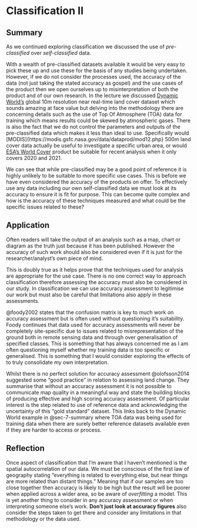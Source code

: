 # Classification II

## Summary {#sec-7-summary}

As we continued exploring classification we discussed the use of *pre-classified* over *self-classified* data.

With a wealth of pre-classified datasets available it would be very easy to pick these up and use these for the basis of any studies being undertaken. However, if we do not consider the processes used, the accuracy of the data (not just taking the stated accuracy as gospel) and the use cases of the product then we open ourselves up to misinterpretation of both the product and of our own research. In the lecture we discussed [Dynamic World's](https://www.dynamicworld.app/explore/) global 10m resolution near real-time land cover dataset which sounds amazing at face value but delving into the methodology there are concerning details such as the use of Top Of Atmosphere (TOA) data for training which means results could be skewed by atmospheric gases. There is also the fact that we do not control the parameters and outputs of the pre-classified data which makes it less than ideal to use. Specifically would \[MODIS\]{https://modis.gsfc.nasa.gov/data/dataprod/mod12.php} 500m land cover data actually be useful to investigate a specific urban area, or would [ESA's World Cover](https://viewer.esa-worldcover.org/worldcover/) product be suitable for recent analysis when it only covers 2020 and 2021.

We can see that while pre-classified may be a good point of reference it is highly unlikely to be suitable to more specific use cases. This is before we have even considered the accuracy of the products on offer. To effectively use any data including our own self-classified data we must look at its accuracy to ensure it is fit for purpose. This can become quite complex and how is the accuracy of these techniques measured and what could be the specific issues related to these?

## Application {#sec-7-application}

Often readers will take the output of an analysis such as a map, chart or diagram as the truth just because it has been published. However the accuracy of such work should also be considered even if it is just for the researcher/analyst's own piece of mind.

This is doubly true as it helps prove that the techniques used for analysis are appropriate for the use case. There is no one correct way to approach classification therefore assessing the accuracy must also be considered in our study. In classification we can use accuracy assessment to legitimise our work but must also be careful that limitations also apply in these assessments.

@foody2002 states that the confusion matrix is key to much work on accuracy assessment but is often used without questioning it's suitability. Foody continues that data used for accuracy assessments will never be completely site-specific due to issues related to misrepresentation of the ground both in remote sensing data and through over generalisation of specified classes. This is something that has always concerned me as I am often questioning myself whether my training data is too specific or generalised. This is something that I would consider exploring the effects of to truly consolidate my own interpretation.

Whilst there is no perfect solution for accuracy assessment @olofsson2014 suggested some "good practice" in relation to assessing land change. They summarise that without an accuracy assessment it is not possible to communicate map quality in a meaningful way and state the building blocks of producing effective and high scoring accuracy assessment. Of particular interest is the step related to use of reference data and acknowledging the uncertainty of this "gold standard" dataset. This links back to the Dynamic World example in @sec-7-summary where TOA data was being used for training data when there are surely better reference datasets available even if they are harder to access or process.

## Reflection {#sec-7-reflection}

Once aspect of classification that I'm aware that I haven't mentioned is the spatial autocorrelation of our data. We must be conscious of the first law of geography stating "everything is related to everything else, but near things are more related than distant things." Meaning that if our samples are too close together then accuracy is likely to be high but the result will be poorer when applied across a wider area, so be aware of *overfitting* a model. This is yet another thing to consider in any accuracy assessment or when interpreting someone else's work. **Don't just look at accuracy figures** also consider the steps taken to get there and consider any limitations in that methodology or the data used.
